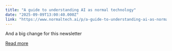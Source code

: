 ```yaml
---
title: "A guide to understanding AI as normal technology"
date: "2025-09-09T13:00:40.000Z"
link: "https://www.normaltech.ai/p/a-guide-to-understanding-ai-as-normal"
---
```


And a big change for this newsletter

[Read more](https://www.normaltech.ai/p/a-guide-to-understanding-ai-as-normal)
